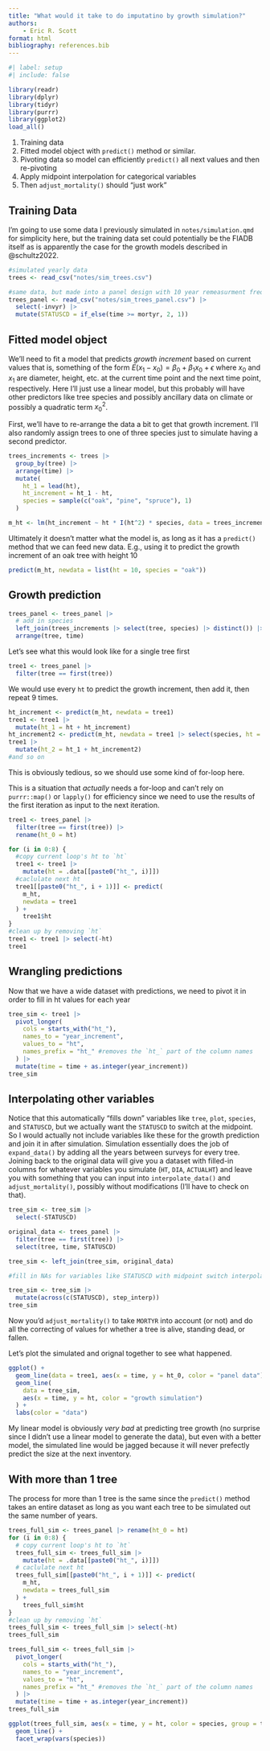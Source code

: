 ```yaml
---
title: "What would it take to do imputatino by growth simulation?"
authors:
    - Eric R. Scott
format: html
bibliography: references.bib
---
```


```r
#| label: setup
#| include: false

library(readr)
library(dplyr)
library(tidyr)
library(purrr)
library(ggplot2)
load_all()
```

1.  Training data
2.  Fitted model object with `predict()` method or similar.
3.  Pivoting data so model can efficiently `predict()` all next values and then re-pivoting
4.  Apply midpoint interpolation for categorical variables
5.  Then `adjust_mortality()` should "just work"

## Training Data

I'm going to use some data I previously simulated in `notes/simulation.qmd` for simplicity here, but the training data set could potentially be the FIADB itself as is apparently the case for the growth models described in @schultz2022.

```r
#simulated yearly data
trees <- read_csv("notes/sim_trees.csv")

#same data, but made into a panel design with 10 year remeasurment frequency
trees_panel <- read_csv("notes/sim_trees_panel.csv") |>
  select(-invyr) |>
  mutate(STATUSCD = if_else(time >= mortyr, 2, 1))
```

## Fitted model object

We'll need to fit a model that predicts *growth increment* based on current values that is, something of the form  $E(x_1 - x_0) = \beta_0 + \beta_1 x_0 + \epsilon$ where $x_0$ and $x_1$ are diameter, height, etc. at the current time point and the next time point, respectively.  Here I'll just use a linear model, but this probably will have other predictors like tree species and possibly ancillary data on climate or possibly a quadratic term $x_0^2$.

First, we'll have to re-arrange the data a bit to get that growth increment.  I'll also randomly assign trees to one of three species just to simulate having a second predictor.

```r
trees_increments <- trees |>
  group_by(tree) |>
  arrange(time) |>
  mutate(
    ht_1 = lead(ht),
    ht_increment = ht_1 - ht,
    species = sample(c("oak", "pine", "spruce"), 1)
  )

m_ht <- lm(ht_increment ~ ht * I(ht^2) * species, data = trees_increments)
```

Ultimately it doesn't matter what the model is, as long as it has a `predict()` method that we can feed new data.  E.g., using it to predict the growth increment of an oak tree with height 10

```r
predict(m_ht, newdata = list(ht = 10, species = "oak"))
```

## Growth prediction

```r
trees_panel <- trees_panel |>
  # add in species
  left_join(trees_increments |> select(tree, species) |> distinct()) |>
  arrange(tree, time)
```

Let's see what this would look like for a single tree first
```r
tree1 <- trees_panel |>
  filter(tree == first(tree))
```

We would use every `ht` to predict the growth increment, then add it, then repeat 9 times.


```r
ht_increment <- predict(m_ht, newdata = tree1)
tree1 <- tree1 |>
  mutate(ht_1 = ht + ht_increment)
ht_increment2 <- predict(m_ht, newdata = tree1 |> select(species, ht = ht_1))
tree1 |>
  mutate(ht_2 = ht_1 + ht_increment2)
#and so on
```

This is obviously tedious, so we should use some kind of for-loop here. 

::: {.callout-note}
This is a situation that *actually* needs a for-loop and can't rely on `purrr::map()` or `lapply()` for efficiency since we need to use the results of the first iteration as input to the next iteration.
:::


```r
tree1 <- trees_panel |>
  filter(tree == first(tree)) |>
  rename(ht_0 = ht)

for (i in 0:8) {
  #copy current loop's ht to `ht`
  tree1 <- tree1 |>
    mutate(ht = .data[[paste0("ht_", i)]])
  #caclulate next ht
  tree1[[paste0("ht_", i + 1)]] <- predict(
    m_ht,
    newdata = tree1
  ) +
    tree1$ht
}
#clean up by removing `ht`
tree1 <- tree1 |> select(-ht)
tree1
```


## Wrangling predictions

Now that we have a wide dataset with predictions, we need to pivot it in order to fill in ht values for each year

```r
tree_sim <- tree1 |>
  pivot_longer(
    cols = starts_with("ht_"),
    names_to = "year_increment",
    values_to = "ht",
    names_prefix = "ht_" #removes the `ht_` part of the column names
  ) |>
  mutate(time = time + as.integer(year_increment))
tree_sim
```


##  Interpolating other variables

Notice that this automatically "fills down" variables like `tree`, `plot`, `species`, and `STATUSCD`, but we actually want the `STATUSCD` to switch at the midpoint.  So I would actually not include variables like these for the growth prediction and join it in after simulation.  Simulation essentially does the job of `expand_data()` by adding all the years between surveys for every tree.  Joining back to the original data will give you a dataset with filled-in columns for whatever variables you simulate (`HT`, `DIA`, `ACTUALHT`) and leave you with something that you can input into `interpolate_data()` and `adjust_mortality()`, possibly without modifications (I'll have to check on that).

```r
tree_sim <- tree_sim |>
  select(-STATUSCD)

original_data <- trees_panel |>
  filter(tree == first(tree)) |>
  select(tree, time, STATUSCD)

tree_sim <- left_join(tree_sim, original_data)

#fill in NAs for variables like STATUSCD with midpoint switch interpolation

tree_sim <- tree_sim |>
  mutate(across(c(STATUSCD), step_interp))
tree_sim
```

Now you'd `adjust_mortality()` to take `MORTYR` into account (or not) and do all the correcting of values for whether a tree is alive, standing dead, or fallen.


Let's plot the simulated and orignal together to see what happened.

```r
ggplot() +
  geom_line(data = tree1, aes(x = time, y = ht_0, color = "panel data")) +
  geom_line(
    data = tree_sim,
    aes(x = time, y = ht, color = "growth simulation")
  ) +
  labs(color = "data")
```

My linear model is obviously *very bad* at predicting tree growth (no surprise since I didn't use a linear model to generate the data), but even with a better model, the simulated line would be jagged because it will never prefectly predict the size at the next inventory.

## With more than 1 tree

The process for more than 1 tree is the same since the `predict()` method takes an entire dataset as long as you want each tree to be simulated out the same number of years.


```r
trees_full_sim <- trees_panel |> rename(ht_0 = ht)
for (i in 0:8) {
  # copy current loop's ht to `ht`
  trees_full_sim <- trees_full_sim |>
    mutate(ht = .data[[paste0("ht_", i)]])
  # caclulate next ht
  trees_full_sim[[paste0("ht_", i + 1)]] <- predict(
    m_ht,
    newdata = trees_full_sim
  ) +
    trees_full_sim$ht
}
#clean up by removing `ht`
trees_full_sim <- trees_full_sim |> select(-ht)
trees_full_sim
```


```r
trees_full_sim <- trees_full_sim |>
  pivot_longer(
    cols = starts_with("ht_"),
    names_to = "year_increment",
    values_to = "ht",
    names_prefix = "ht_" #removes the `ht_` part of the column names
  ) |>
  mutate(time = time + as.integer(year_increment))
trees_full_sim
```


```r
ggplot(trees_full_sim, aes(x = time, y = ht, color = species, group = tree)) +
  geom_line() +
  facet_wrap(vars(species))
```